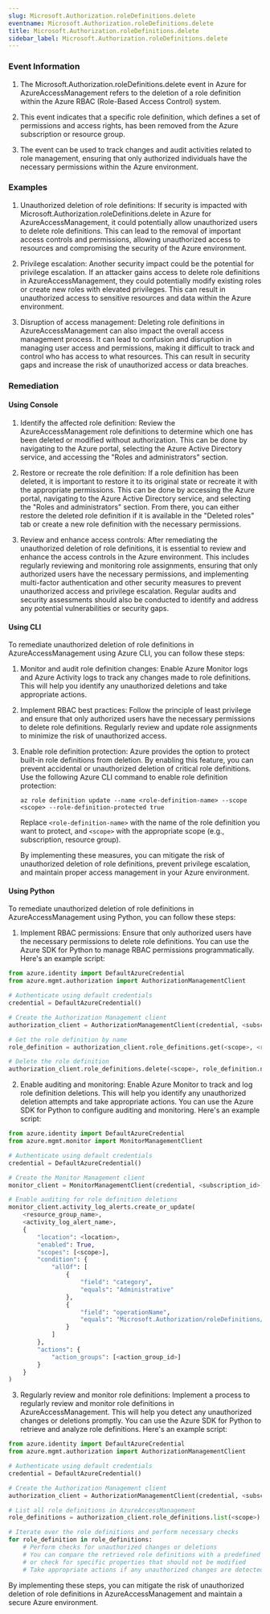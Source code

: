 ```yaml
--- 
slug: Microsoft.Authorization.roleDefinitions.delete
eventname: Microsoft.Authorization.roleDefinitions.delete
title: Microsoft.Authorization.roleDefinitions.delete
sidebar_label: Microsoft.Authorization.roleDefinitions.delete
---
```

                       
### Event Information

1. The Microsoft.Authorization.roleDefinitions.delete event in Azure for AzureAccessManagement refers to the deletion of a role definition within the Azure RBAC (Role-Based Access Control) system.

2. This event indicates that a specific role definition, which defines a set of permissions and access rights, has been removed from the Azure subscription or resource group.

3. The event can be used to track changes and audit activities related to role management, ensuring that only authorized individuals have the necessary permissions within the Azure environment.


### Examples

1. Unauthorized deletion of role definitions: If security is impacted with Microsoft.Authorization.roleDefinitions.delete in Azure for AzureAccessManagement, it could potentially allow unauthorized users to delete role definitions. This can lead to the removal of important access controls and permissions, allowing unauthorized access to resources and compromising the security of the Azure environment.

2. Privilege escalation: Another security impact could be the potential for privilege escalation. If an attacker gains access to delete role definitions in AzureAccessManagement, they could potentially modify existing roles or create new roles with elevated privileges. This can result in unauthorized access to sensitive resources and data within the Azure environment.

3. Disruption of access management: Deleting role definitions in AzureAccessManagement can also impact the overall access management process. It can lead to confusion and disruption in managing user access and permissions, making it difficult to track and control who has access to what resources. This can result in security gaps and increase the risk of unauthorized access or data breaches.

### Remediation

#### Using Console

1. Identify the affected role definition: Review the AzureAccessManagement role definitions to determine which one has been deleted or modified without authorization. This can be done by navigating to the Azure portal, selecting the Azure Active Directory service, and accessing the "Roles and administrators" section.

2. Restore or recreate the role definition: If a role definition has been deleted, it is important to restore it to its original state or recreate it with the appropriate permissions. This can be done by accessing the Azure portal, navigating to the Azure Active Directory service, and selecting the "Roles and administrators" section. From there, you can either restore the deleted role definition if it is available in the "Deleted roles" tab or create a new role definition with the necessary permissions.

3. Review and enhance access controls: After remediating the unauthorized deletion of role definitions, it is essential to review and enhance the access controls in the Azure environment. This includes regularly reviewing and monitoring role assignments, ensuring that only authorized users have the necessary permissions, and implementing multi-factor authentication and other security measures to prevent unauthorized access and privilege escalation. Regular audits and security assessments should also be conducted to identify and address any potential vulnerabilities or security gaps.

#### Using CLI

To remediate unauthorized deletion of role definitions in AzureAccessManagement using Azure CLI, you can follow these steps:

1. Monitor and audit role definition changes: Enable Azure Monitor logs and Azure Activity logs to track any changes made to role definitions. This will help you identify any unauthorized deletions and take appropriate actions.

2. Implement RBAC best practices: Follow the principle of least privilege and ensure that only authorized users have the necessary permissions to delete role definitions. Regularly review and update role assignments to minimize the risk of unauthorized access.

3. Enable role definition protection: Azure provides the option to protect built-in role definitions from deletion. By enabling this feature, you can prevent accidental or unauthorized deletion of critical role definitions. Use the following Azure CLI command to enable role definition protection:

   ```
   az role definition update --name <role-definition-name> --scope <scope> --role-definition-protected true
   ```

   Replace `<role-definition-name>` with the name of the role definition you want to protect, and `<scope>` with the appropriate scope (e.g., subscription, resource group).

   By implementing these measures, you can mitigate the risk of unauthorized deletion of role definitions, prevent privilege escalation, and maintain proper access management in your Azure environment.

#### Using Python

To remediate unauthorized deletion of role definitions in AzureAccessManagement using Python, you can follow these steps:

1. Implement RBAC permissions: Ensure that only authorized users have the necessary permissions to delete role definitions. You can use the Azure SDK for Python to manage RBAC permissions programmatically. Here's an example script:

```python
from azure.identity import DefaultAzureCredential
from azure.mgmt.authorization import AuthorizationManagementClient

# Authenticate using default credentials
credential = DefaultAzureCredential()

# Create the Authorization Management client
authorization_client = AuthorizationManagementClient(credential, <subscription_id>)

# Get the role definition by name
role_definition = authorization_client.role_definitions.get(<scope>, <role_definition_name>)

# Delete the role definition
authorization_client.role_definitions.delete(<scope>, role_definition.name)
```

2. Enable auditing and monitoring: Enable Azure Monitor to track and log role definition deletions. This will help you identify any unauthorized deletion attempts and take appropriate actions. You can use the Azure SDK for Python to configure auditing and monitoring. Here's an example script:

```python
from azure.identity import DefaultAzureCredential
from azure.mgmt.monitor import MonitorManagementClient

# Authenticate using default credentials
credential = DefaultAzureCredential()

# Create the Monitor Management client
monitor_client = MonitorManagementClient(credential, <subscription_id>)

# Enable auditing for role definition deletions
monitor_client.activity_log_alerts.create_or_update(
    <resource_group_name>,
    <activity_log_alert_name>,
    {
        "location": <location>,
        "enabled": True,
        "scopes": [<scope>],
        "condition": {
            "allOf": [
                {
                    "field": "category",
                    "equals": "Administrative"
                },
                {
                    "field": "operationName",
                    "equals": "Microsoft.Authorization/roleDefinitions/delete"
                }
            ]
        },
        "actions": {
            "action_groups": [<action_group_id>]
        }
    }
)
```

3. Regularly review and monitor role definitions: Implement a process to regularly review and monitor role definitions in AzureAccessManagement. This will help you detect any unauthorized changes or deletions promptly. You can use the Azure SDK for Python to retrieve and analyze role definitions. Here's an example script:

```python
from azure.identity import DefaultAzureCredential
from azure.mgmt.authorization import AuthorizationManagementClient

# Authenticate using default credentials
credential = DefaultAzureCredential()

# Create the Authorization Management client
authorization_client = AuthorizationManagementClient(credential, <subscription_id>)

# List all role definitions in AzureAccessManagement
role_definitions = authorization_client.role_definitions.list(<scope>)

# Iterate over the role definitions and perform necessary checks
for role_definition in role_definitions:
    # Perform checks for unauthorized changes or deletions
    # You can compare the retrieved role definitions with a predefined list of expected definitions
    # or check for specific properties that should not be modified
    # Take appropriate actions if any unauthorized changes are detected
```

By implementing these steps, you can mitigate the risk of unauthorized deletion of role definitions in AzureAccessManagement and maintain a secure Azure environment.


 